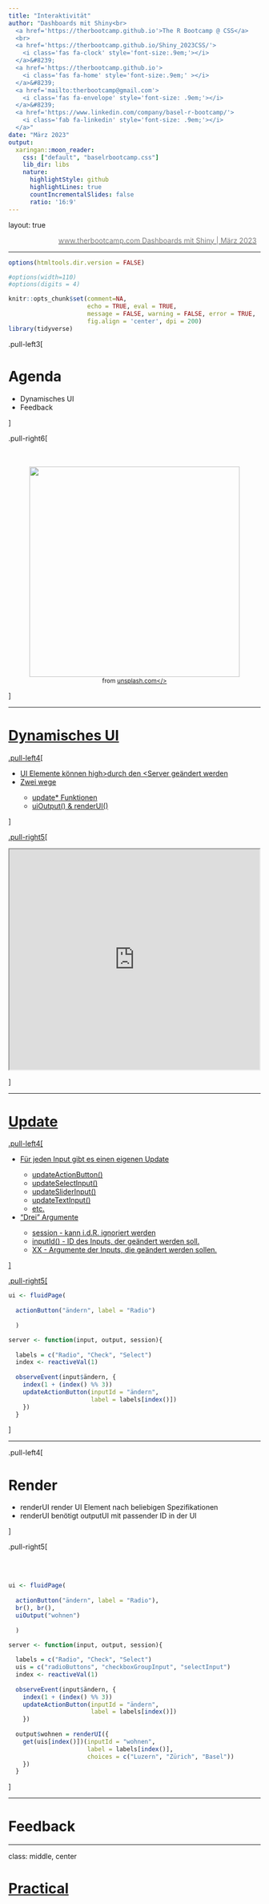 ```yaml
---
title: "Interaktivität"
author: "Dashboards mit Shiny<br>
  <a href='https://therbootcamp.github.io'>The R Bootcamp @ CSS</a>
  <br>
  <a href='https://therbootcamp.github.io/Shiny_2023CSS/'>
    <i class='fas fa-clock' style='font-size:.9em;'></i>
  </a>&#8239; 
  <a href='https://therbootcamp.github.io'>
    <i class='fas fa-home' style='font-size:.9em;' ></i>
  </a>&#8239;
  <a href='mailto:therbootcamp@gmail.com'>
    <i class='fas fa-envelope' style='font-size: .9em;'></i>
  </a>&#8239;
  <a href='https://www.linkedin.com/company/basel-r-bootcamp/'>
    <i class='fab fa-linkedin' style='font-size: .9em;'></i>
  </a>"
date: "März 2023"
output:
  xaringan::moon_reader:
    css: ["default", "baselrbootcamp.css"]
    lib_dir: libs
    nature:
      highlightStyle: github
      highlightLines: true
      countIncrementalSlides: false
      ratio: '16:9'
---
```


layout: true

<div class="my-footer">
  <span style="text-align:center">
    <span> 
      <img src="https://raw.githubusercontent.com/therbootcamp/therbootcamp.github.io/master/_sessions/_image/by-sa.png" height=14 style="vertical-align: middle"/>
    </span>
    <a href="https://therbootcamp.github.io/">
      <span style="padding-left:82px"> 
        <font color="#7E7E7E">
          www.therbootcamp.com
        </font>
      </span>
    </a>
    <a href="https://therbootcamp.github.io/">
      <font color="#7E7E7E">
       Dashboards mit Shiny | März 2023
      </font>
    </a>
    </span>
  </div> 

---


```r
options(htmltools.dir.version = FALSE)

#options(width=110)
#options(digits = 4)
```

```r
knitr::opts_chunk$set(comment=NA, 
                      echo = TRUE, eval = TRUE, 
                      message = FALSE, warning = FALSE, error = TRUE,
                      fig.align = 'center', dpi = 200)
library(tidyverse)
```


.pull-left3[

# Agenda


<ul>
  <li class="m1"><span>Dynamisches UI</span></li>
  <li class="m2"><span>Feedback</span></li>
</ul>

]

.pull-right6[
<br><br><br>
<p align = "center">
  <img src = "image/agenda.jpg" height = 420px><br>
  <font style="font-size:12px">from <a href="https://unsplash.com/photos/ETRPjvb0KM0">unsplash.com</></font>
</p>

]

---

# Dynamisches UI

.pull-left4[

<ul>
  <li class="m1"><span>UI Elemente können high>durch den <Server</high> geändert werden</span></li>
  <li class="m2"><span>Zwei wege</span></li>
  <ul>
    <li><span><mono>update*</mono> Funktionen</span></li>
    <li><span><mono>uiOutput()</mono> & <mono>renderUI()</mono></span></li>
  </ul>
</ul>

]

.pull-right5[

<iframe width = "500px" height = "440px" src = "https://dirkwulff.shinyapps.io/update/"></iframe>

]


---

# Update

.pull-left4[

<ul>
  <li class="m1"><span>Für jeden Input gibt es einen <high>eigenen Update</high></span></li>
  <ul>
    <li><span><mono>updateActionButton()</moono></span></li>
    <li><span><mono>updateSelectInput()</moono></span></li>
    <li><span><mono>updateSliderInput()</moono></span></li>
    <li><span><mono>updateTextInput()</moono></span></li>
    <li><span>etc.</span></li>
  </ul>
  <li class="m2"><span>"Drei" Argumente</span></li>
  <ul>
    <li><span><mono>session</mono> - kann i.d.R. ignoriert werden</span></li>
    <li><span><mono>inputId()</mono> - ID des Inputs, der geändert werden soll. </mono></span></li>
    <li><span><mono>XX</mono> - Argumente der Inputs, die geändert werden sollen.</mono></span></li>
  </ul>
</ul>

]


.pull-right5[

```r
ui <- fluidPage(
  
  actionButton("ändern", label = "Radio")
  
  )

server <- function(input, output, session){
  
  labels = c("Radio", "Check", "Select")
  index <- reactiveVal(1)
  
  observeEvent(input$ändern, {
    index(1 + (index() %% 3))
    updateActionButton(inputId = "ändern", 
                       label = labels[index()])
    })
  }
```

]

---

.pull-left4[

# Render

<ul>
  <li class="m1"><span><mono>renderUI</mono> render UI Element nach beliebigen Spezifikationen</span></li>
  <li class="m2"><span><mono>renderUI</mono> benötigt <mono>outputUI</mono> mit passender ID in der UI</span></li>
</ul>

]

.pull-right5[

<br><br>

```r
ui <- fluidPage(
  
  actionButton("ändern", label = "Radio"),
  br(), br(),
  uiOutput("wohnen")
  
  )

server <- function(input, output, session){
  
  labels = c("Radio", "Check", "Select")
  uis = c("radioButtons", "checkboxGroupInput", "selectInput")  
  index <- reactiveVal(1)
  
  observeEvent(input$ändern, {
    index(1 + (index() %% 3))
    updateActionButton(inputId = "ändern", 
                       label = labels[index()])
    })
  
  output$wohnen = renderUI({
    get(uis[index()])(inputId = "wohnen",
                      label = labels[index()],
                      choices = c("Luzern", "Zürich", "Basel"))
    })
  }
```

]

---

# Feedback



---

class: middle, center

<h1><a href="https://therbootcamp.github.io/Shiny_2023CSS/_sessions/Interaktivität/Interaktivität_practical.html">Practical</a></h1>




